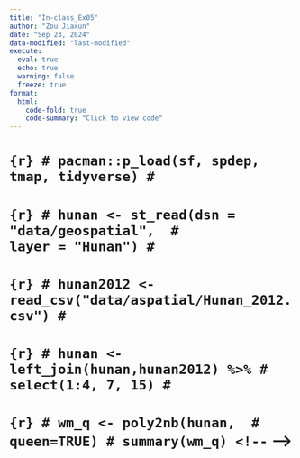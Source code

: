 ```yaml
---
title: "In-class_Ex05"
author: "Zou Jiaxun"
date: "Sep 23, 2024"
data-modified: "last-modified"
execute: 
  eval: true
  echo: true
  warning: false
  freeze: true
format:
  html:
    code-fold: true
    code-summary: "Click to view code"
---
```


# ```{r}
# pacman::p_load(sf, spdep, tmap, tidyverse)
# ```
# 
# ```{r}
# hunan <- st_read(dsn = "data/geospatial", 
#                  layer = "Hunan")
# ```
# 
# ```{r}
# hunan2012 <- read_csv("data/aspatial/Hunan_2012.csv")
# ```
# 
# ```{r}
# hunan <- left_join(hunan,hunan2012) %>%
#   select(1:4, 7, 15)
# ```
# 
# ```{r}
# wm_q <- poly2nb(hunan, 
#                 queen=TRUE)
# summary(wm_q)
<!-- ``` -->

<!-- ```{r} -->
<!-- hunan_GDPPC <- left_join(hunan, hunan2012) %>% -->
<!--   select(1:4, 7, 9, 15) -->
<!-- ``` -->

<!-- ```{r} -->
<!-- # Calculate neighbors (nb) based on contiguity of the geometries -->
<!-- nb <- poly2nb(st_geometry(hunan_GDPPC)) -->

<!-- # Calculate spatial weights (wt) based on the neighbors -->
<!-- wt <- nb2listw(nb, style = "W") -->

<!-- # Add the neighbors and weights as list columns to the data frame -->
<!-- wm_q <- hunan_GDPPC %>% -->
<!--   mutate(nb = list(nb),  # Store 'nb' as a list column -->
<!--          wt = list(wt))  # Store 'wt' as a list column -->
<!-- ``` -->

<!-- ```{r} -->
<!-- global_moran_test <- moran.test(wm_q$GDPPC, wm_q$wt, nsim = 99) -->
<!-- ``` -->

<!-- change nsim = 999 -->

<!-- ```{r} -->
<!-- lisa <- wm_q %>% -->
<!--   mutate(local_moran = local_moran( -->
<!--     GDPPC, nb, wt, nsim = 99), -->
<!--     .before = 1) %>% -->
<!--   unnest(local_moran) -->
<!-- ``` -->

<!-- ```{r} -->
<!-- lisa_sig <- lisa %>% -->
<!--   filter(p_ii < 0.05) -->
<!-- tmap_mode("plot") -->
<!-- tm_shape(lisa) + -->
<!--   tm_polygons() + -->
<!--   tm_boarders(alpha = 0.5) + -->
<!-- tm_shape(lias_sig) + -->
<!--   tm_fill("mean") + -->
<!--   tm_boarder(alpha = 0.4) -->
<!-- ``` -->

<!-- ```{r} -->
<!-- wm_idw <- hunan_GDPPC%>% -->
<!--   mutate(nb = st_contiguity(geometry), -->
<!--          wts = st_inverse_distance(mn, geometry, -->
<!--                                    scale = 1, -->
<!--                                    aplha = 1), -->
<!--          .before = 1) -->
<!-- ``` -->

<!-- ```{r} -->
<!-- HCSA <- wm_idw %>% -->
<!--   mutate(local_Gi = local_gstar_perm( -->
<!--     GDPPC, nb, wts, nsim = 99), -->
<!--     .before = 1) %>% -->
<!-- unnest(local_Gi) -->
<!-- HCSA -->
<!-- ``` -->

<!-- ```{r} -->
<!-- HCSA_sig <- HCSA %>% -->
<!--   filter(p_sim < 0.05) -->
<!-- tmap_mode("plot") -->
<!-- tm_shape(HSCA) + -->
<!--   tm_polygons() + -->
<!--   tm_boarders(alpha = 0.5) + -->
<!-- tm_shape(HSCA_siq) + -->
<!--   tm_fill("cluster") + -->
<!--   tm_boarders(appha = 0.4) -->
<!-- ``` -->
